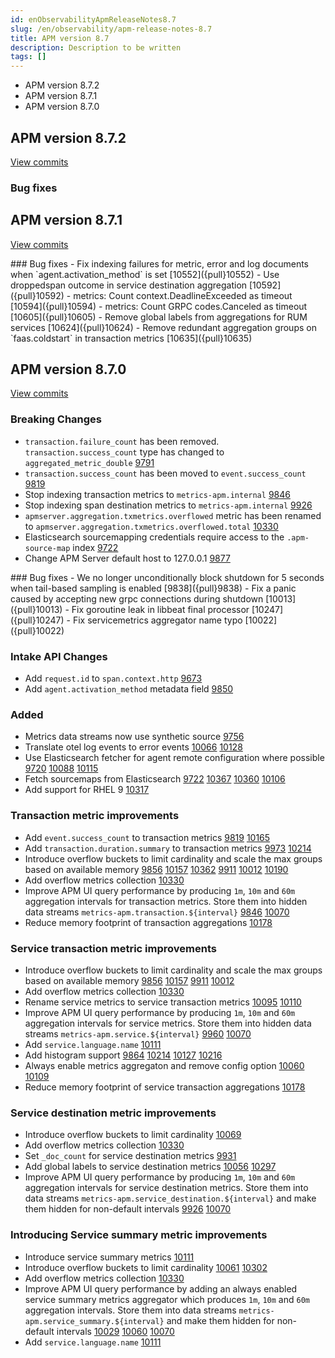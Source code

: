 ```yaml
---
id: enObservabilityApmReleaseNotes8.7
slug: /en/observability/apm-release-notes-8.7
title: APM version 8.7
description: Description to be written
tags: []
---
```


<div id="apm-release-notes-8.7"></div>

* <DocLink id="enObservabilityApmReleaseNotes8.7" section="apm-version-872">APM version 8.7.2</DocLink>
* <DocLink id="enObservabilityApmReleaseNotes8.7" section="apm-version-871">APM version 8.7.1</DocLink>
* <DocLink id="enObservabilityApmReleaseNotes8.7" section="apm-version-870">APM version 8.7.0</DocLink>

<div id="apm-release-notes-8.7.2"></div>

## APM version 8.7.2

[View commits](https://github.com/elastic/apm-server/compare/v8.7.1\...v8.7.2)

<div id="bug_fixes"></div>

### Bug fixes

<div id="apm-release-notes-8.7.1"></div>

## APM version 8.7.1

[View commits](https://github.com/elastic/apm-server/compare/v8.7.0\...v8.7.1)

<div id="bug_fixes"></div>
### Bug fixes
- Fix indexing failures for metric, error and log documents when `agent.activation_method` is set [10552]({pull}10552)
- Use droppedspan outcome in service destination aggregation [10592]({pull}10592)
- metrics: Count context.DeadlineExceeded as timeout [10594]({pull}10594)
- metrics: Count GRPC codes.Canceled as timeout [10605]({pull}10605)
- Remove global labels from aggregations for RUM services [10624]({pull}10624)
- Remove redundant aggregation groups on `faas.coldstart` in transaction metrics [10635]({pull}10635)

<div id="apm-release-notes-8.7.0"></div>

## APM version 8.7.0

[View commits](https://github.com/elastic/apm-server/compare/v8.6.2\...v8.7.0)

<div id="breaking_changes"></div>

### Breaking Changes
- `transaction.failure_count` has been removed. `transaction.success_count` type has changed to `aggregated_metric_double` [9791]({pull}9791)
- `transaction.success_count` has been moved to `event.success_count` [9819]({pull}9819)
- Stop indexing transaction metrics to `metrics-apm.internal` [9846]({pull}9846)
- Stop indexing span destination metrics to `metrics-apm.internal` [9926]({pull}9926)
- `apmserver.aggregation.txmetrics.overflowed` metric has been renamed to `apmserver.aggregation.txmetrics.overflowed.total` [10330]({pull}10330)
- Elasticsearch sourcemapping credentials require access to the `.apm-source-map` index [9722]({pull}9722)
- Change APM Server default host to 127.0.0.1 [9877]({pull}9877)

<div id="bug_fixes"></div>
### Bug fixes
- We no longer unconditionally block shutdown for 5 seconds when tail-based sampling is enabled [9838]({pull}9838)
- Fix a panic caused by accepting new grpc connections during shutdown [10013]({pull}10013)
- Fix goroutine leak in libbeat final processor [10247]({pull}10247)
- Fix servicemetrics aggregator name typo [10022]({pull}10022)

<div id="intake_api_changes"></div>

### Intake API Changes
- Add `request.id` to `span.context.http` [9673]({pull}9673)
- Add `agent.activation_method` metadata field [9850]({pull}9850)

<div id="added"></div>

### Added
- Metrics data streams now use synthetic source [9756]({pull}9756)
- Translate otel log events to error events [10066]({pull}10066) [10128]({pull}10128)
- Use Elasticsearch fetcher for agent remote configuration where possible [9720]({pull}9720) [10088]({pull}10088) [10115]({pull}10115)
- Fetch sourcemaps from Elasticsearch [9722]({pull}9722) [10367]({pull}10367) [10360]({pull}10360) [10106]({pull}10106)
- Add support for RHEL 9 [10317]({pull}10317)

<div id="transaction_metric_improvements"></div>

### Transaction metric improvements
- Add `event.success_count` to transaction metrics [9819]({pull}9819) [10165]({pull}10165)
- Add `transaction.duration.summary` to transaction metrics [9973]({pull}9973) [10214]({pull}10214)
- Introduce overflow buckets to limit cardinality and scale the max groups based on available memory [9856]({pull}9856) [10157]({pull}10157) [10362]({pull}10362) [9911]({pull}9911) [10012]({pull}10012) [10190]({pull}10190)
- Add overflow metrics collection [10330]({pull}10330)
- Improve APM UI query performance by producing `1m`, `10m` and `60m` aggregation intervals for transaction metrics. Store them into hidden data streams `metrics-apm.transaction.${interval}` [9846]({pull}9846) [10070]({pull}10070)
- Reduce memory footprint of transaction aggregations [10178]({pull}10178)

<div id="service_transaction_metric_improvements"></div>

### Service transaction metric improvements
- Introduce overflow buckets to limit cardinality and scale the max groups based on available memory [9856]({pull}9856) [10157]({pull}10157) [9911]({pull}9911) [10012]({pull}10012)
- Add overflow metrics collection [10330]({pull}10330)
- Rename service metrics to service transaction metrics [10095]({pull}10095) [10110]({pull}10110)
- Improve APM UI query performance by producing `1m`, `10m` and `60m` aggregation intervals for service metrics. Store them into hidden data streams `metrics-apm.service.${interval}` [9960]({pull}9960) [10070]({pull}10070)
- Add `service.language.name` [10111]({pull}10111)
- Add histogram support [9864]({pull}9864) [10214]({pull}10214) [10127]({pull}10127) [10216]({pull}10216)
- Always enable metrics aggregaton and remove config option [10060]({pull}10060) [10109]({pull}10109)
- Reduce memory footprint of service transaction aggregations [10178]({pull}10178)

<div id="service_destination_metric_improvements"></div>

### Service destination metric improvements
- Introduce overflow buckets to limit cardinality [10069]({pull}10069)
- Add overflow metrics collection [10330]({pull}10330)
- Set `_doc_count` for service destination metrics [9931]({pull}9931)
- Add global labels to service destination metrics [10056]({pull}10056) [10297]({pull}10297)
- Improve APM UI query performance by producing `1m`, `10m` and `60m` aggregation intervals for service destination metrics. Store them into data streams `metrics-apm.service_destination.${interval}` and make them hidden for non-default intervals [9926]({pull}9926) [10070]({pull}10070)

<div id="introducing_service_summary_metric_improvements"></div>

### Introducing Service summary metric improvements
- Introduce service summary metrics [10111]({pull}10111)
- Introduce overflow buckets to limit cardinality [10061]({pull}10061) [10302]({pull}10302)
- Add overflow metrics collection [10330]({pull}10330)
- Improve APM UI query performance by adding an always enabled service summary metrics aggregator which produces `1m`, `10m` and `60m` aggregation intervals. Store them into data streams `metrics-apm.service_summary.${interval}` and make them hidden for
non-default intervals [10029]({pull}10029) [10060]({pull}10060) [10070]({pull}10070)
- Add `service.language.name` [10111]({pull}10111)
